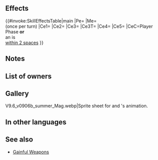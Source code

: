 {{Weapon Infobox
|tagid=SID_敬虔なる信徒の供物
|intID=4769
|image=wep_mg337
|exclusive=1
|weaponType=Colorless Tome
|cost=400
|might=14
|range=2
|cooldown=-1
|effect=Accelerates Special trigger (cooldown count-1).<br><br>If unit initiates combat or is within 2 spaces of an ally, grants bonus to unit's Atk/Spd = 20% of unit's Spd at start of combat + 6, unit deals +X × 5 damage (max 25; excluding area-of-effect Specials; X = number of Bonus effects active on unit, excluding stat bonuses + number of Penalty effects active on foe, excluding stat penalties), neutralizes effects that guarantee foe's follow-up attacks and effects that prevent unit's follow-up attacks, and grants Special cooldown charge +1 to unit per attack during combat (only highest value applied; does not stack).<br><br>Unit can use the following【Style】:<br>――――― Echo Style ―――――<br>Unit can attack foes 3 spaces away (unit cannot attack foes 2 spaces away).<br><br>Unit attacks twice and calculates damage at 60% during combat (this calculation stacks with other effects that calculate damage at X% such as Potent Follow).<br><br>Unit suffers a counterattack if any of the following conditions are met: foe is armored with Range = 2 or foe can counterattack regardless of unit's range. After-combat movement effects do not occur. Skill effect's Range is treated as 2, including by skill effects determined by attack Range, like Pavise and Aegis. This Style can be used only once per turn.<br>――――――――――――――――――――<br><br>【Style】<br>Change Style using the Style button at the bottom of the screen.<br><br>A unit's Style is only active when that unit is taking an action. When unit is equipped with a skill that has a Style, unit will not be able to use skills like Duo Skills or Harmonized Skills. Style use is disabled when unit is deployed using Pair Up or when unit is equipped with multiple skills that have a Style.
|required=Atlas (weapon)
|properties=
}}
==Effects==
{{#invoke:SkillEffectsTable|main
|Pe={{Eft|Accelerates Special}}
|Me={{Eft|Style|Echo}}<br>(once per turn)
|Ce1={{Eft|Temporary buffs|Atk/Spd|20% of {{Tgt|Unit}}'s Spd<br>at start of combat, +6}}
|Ce2={{Eft|Damage Boost|5 x ({{Kp|Bonus}} effects<br>on {{Tgt|Unit}} '''&''' {{Kp|Penalty}}<br>effects on {{Tgt|Foe}}), +5<br>(exc. {{SEt|Bonuses}} '''&''' {{SEt|Penalties}})|max=25}}
|Ce3={{Eft|Neutralize Guaranteed Follow-Ups}}
|Ce3T={{Tgt|Foe}}
|Ce4={{Eft|Neutralize Prevent Follow-Ups}}
|Ce5={{Eft|Accelerate Charge}}
|CeC=Player Phase '''or'''<br>an {{Tgt|Ally}} is<br>[[within 2 spaces]]
}}

==Notes==
{{IfUnitInitiates}}
{{Temporary buffs}}
{{At start of combat}}
{{FlatDamageBoost|X (max: 25)}}
{{EffectfromBonus|damage boost|nonStat=1}}
{{EffectfromPenalty|damage boost|nonStat=1}}
{{Follow-up effect neutralization}}
{{CooldownChargePlus}}
{{Styles|Echo}}
==List of owners==
{{Skill Hero List}}
==Gallery==
<gallery>
V9.6_v0906b_summer_Mag.webp|Sprite sheet for {{St|Bouncin' Ball}} and {{PAGENAME}}'s animation.
</gallery>
==In other languages==
{{OtherLanguages
|japanese=
|german=
|spanishEU=
|spanishLA=
|french=
|italian=
|chineseTW=
|portuguese=
}}
==See also==
{{See also skills|cond=(Description LIKE '%number of%Bonus%effects active on unit%Penalty%effects active on foe%') AND Exclusive='1' AND NAME NOT LIKE '%gainful%'}}
* [[Skill families/Weapons#Gainful|Gainful Weapons]]
{{Weapons Navbox}}